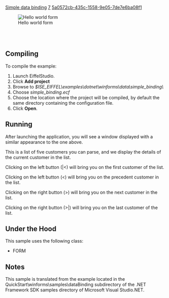 [[Property:title|Simple data binding]]
[[Property:weight|7]]
[[Property:uuid|5a0572cb-435c-1558-9e05-7de7e6ba08f1]]
<div> 
[[Image:simple-data-binding|Hello world form]]  
</div>
<br/>
<br/>


==Compiling==

To compile the example: 
# Launch EiffelStudio.
# Click '''Add project'''
# Browse to ''$ISE_EIFFEL\examples\dotnet\winforms\data\simple_binding\''
# Choose ''simple_binding.ecf''
# Choose the location where the project will be compiled, by default the same directory containing the configuration file.
# Click '''Open'''.


==Running==

After launching the application, you will see a window displayed with a similar appearance to the one above. 

This is a list of five customers you can parse, and we display the details of the current customer in the list. 

Clicking on the left button (|<) will bring you on the first customer of the list. 

Clicking on the left button (<) will bring you on the precedent customer in the list. 

Clicking on the right button (>) will bring you on the next customer in the list. 

Clicking on the right button (>|) will bring you on the last customer of the list. 



==Under the Hood==



This sample uses the following class:
*  <span><eiffel>FORM</eiffel></span> 

==Notes==

This sample is translated from the example located in the QuickStart\winforms\samples\dataBinding subdirectory of the .NET Framework SDK samples directory of Microsoft Visual Studio.NET. 

